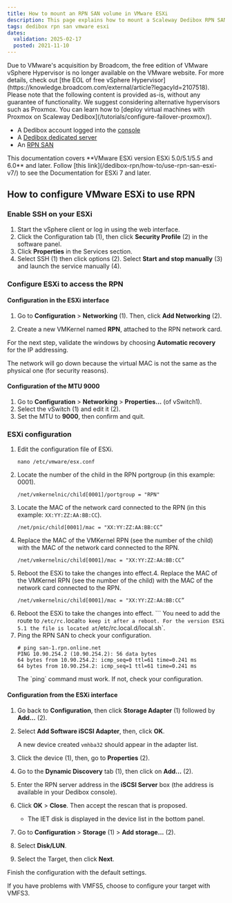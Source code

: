```yaml
---
title: How to mount an RPN SAN volume in VMware ESXi
description: This page explains how to mount a Scaleway Dedibox RPN SAN volume in VMware ESXi
tags: dedibox rpn san vmware esxi
dates:
  validation: 2025-02-17
  posted: 2021-11-10
---
```




<Message type="important">
  Due to VMware's acquisition by Broadcom, the free edition of VMware vSphere Hypervisor is no longer available on the VMware website. For more details, check out [the EOL of free vSphere Hypervisor](https://knowledge.broadcom.com/external/article?legacyId=2107518). Please note that the following content is provided as-is, without any guarantee of functionality.
We suggest considering alternative hypervisors such as Proxmox. You can learn how to [deploy virtual machines with Proxmox on Scaleway Dedibox](/tutorials/configure-failover-proxmox/).
</Message>

<Requirements />

- A Dedibox account logged into the [console](https://console.online.net)
- A [Dedibox dedicated server](https://www.scaleway.com/en/dedibox)
- An [RPN SAN](https://www.scaleway.com/en/dedibox/storage/)

<Message type="important">
  This documentation covers **VMware ESXi version ESXi 5.0/5.1/5.5 and 6.0** and later. Follow [this link](/dedibox-rpn/how-to/use-rpn-san-esxi-v7/) to see the Documentation for ESXi 7 and later.
</Message>

## How to configure VMware ESXi to use RPN

### Enable SSH on your ESXi

1. Start the vSphere client or log in using the web interface.
2. Click the Configuration tab (1), then click **Security Profile** (2) in the software panel.
    <Lightbox image={image} />
3. Click **Properties** in the Services section.
    <Lightbox image={image2} />
4. Select SSH (1) then click options (2). Select **Start and stop manually** (3) and launch the service manually (4).
    <Lightbox image={image3} />

### Configure ESXi to access the RPN

#### Configuration in the ESXi interface

1. Go to **Configuration** > **Networking** (1). Then, click **Add Networking** (2).
    <Lightbox image={image4} />
2. Create a new VMKernel named **RPN**, attached to the RPN network card.
    <Lightbox image={image5} />

    <Lightbox image={image6} />

For the next step, validate the windows by choosing **Automatic recovery** for the IP addressing.

<Message type="important">
  The network will go down because the virtual MAC is not the same as the physical one (for security reasons).
</Message>

#### Configuration of the MTU 9000

1. Go to **Configuration** > **Networking** > **Properties...** (of vSwitch1).
    <Lightbox image={image7} />
2. Select the vSwitch (1) and edit it (2).
    <Lightbox image={image8} />
3. Set the MTU to **9000**, then confirm and quit.
    <Lightbox image={image9} />

### ESXi configuration

1. Edit the configuration file of ESXi.
    ```
    nano /etc/vmware/esx.conf
    ```
2. Locate the number of the child in the RPN portgroup (in this example: 0001).
    ```
    /net/vmkernelnic/child[0001]/portgroup = "RPN"
    ```
3. Locate the MAC of the network card connected to the RPN (in this example: `XX:YY:ZZ:AA:BB:CC`).
    ```
    /net/pnic/child[0001]/mac = "XX:YY:ZZ:AA:BB:CC”
    ```
4. Replace the MAC of the VMKernel RPN (see the number of the child) with the MAC of the network card connected to the RPN.
    ```
    /net/vmkernelnic/child[0001]/mac = "XX:YY:ZZ:AA:BB:CC”
    ```
5. Reboot the ESXi to take the changes into effect.4. Replace the MAC of the VMKernel RPN (see the number of the child) with the MAC of the network card connected to the RPN.
    ```
    /net/vmkernelnic/child[0001]/mac = "XX:YY:ZZ:AA:BB:CC”
    ```
5. Reboot the ESXi to take the changes into effect.  ```
    <Message type="important">
      You need to add the route to `/etc/rc.`local` to keep it after a reboot.
      For the version ESXi 5.1 the file is located at `/etc/rc.local.d/local.sh`.
    </Message>
7. Ping the RPN SAN to check your configuration.
    ```
    # ping san-1.rpn.online.net
    PING 10.90.254.2 (10.90.254.2): 56 data bytes
    64 bytes from 10.90.254.2: icmp_seq=0 ttl=61 time=0.241 ms
    64 bytes from 10.90.254.2: icmp_seq=1 ttl=61 time=0.241 ms
    ```
    <Message type="important">
      The `ping` command must work. If not, check your configuration.
    </Message>

#### Configuration from the ESXi interface

1. Go back to **Configuration**, then click **Storage Adapter** (1) followed by **Add...** (2).
    <Lightbox image={image10} />
2. Select **Add Software iSCSI Adapter**, then, click **OK**.
    <Lightbox image={image11} />

    A new device created `vmhba32` should appear in the adapter list.
3. Click the device (1), then, go to **Properties** (2).
    <Lightbox image={image12} />
4. Go to the **Dynamic Discovery** tab (1), then click on **Add...** (2).
    <Lightbox image={image13} />
5. Enter the RPN server address in the **iSCSI Server** box (the address is available in your Dedibox console).
    <Lightbox image={image14} />
6. Click **OK** > **Close**. Then accept the rescan that is proposed.
    <Lightbox image={image15} />
    * The IET disk is displayed in the device list in the bottom panel.
7. Go to **Configuration** > **Storage** (1) > **Add storage...** (2).
    <Lightbox image={image16} />
8. Select **Disk/LUN**.
    <Lightbox image={image17} />
9. Select the Target, then click **Next**.
    <Lightbox image={image18} />

Finish the configuration with the default settings.

<Message type="tip">
  If you have problems with VMFS5, choose to configure your target with VMFS3.
</Message>


